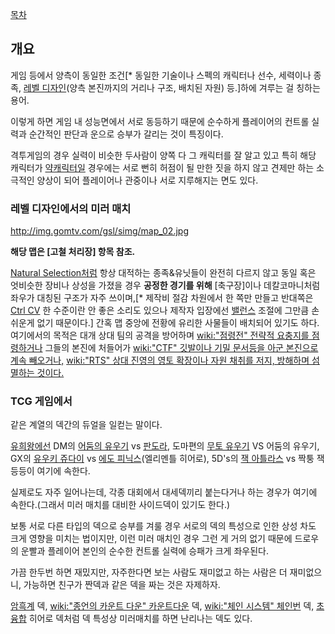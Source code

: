 [[목차]]
== 개요 ==
게임 등에서 양측이 동일한 조건[* 동일한 기술이나 스펙의 캐릭터나 선수, 세력이나 종족, [[레벨 디자인]](양측 본진까지의 거리나 구조, 배치된 자원) 등.]하에 겨루는 걸 칭하는 용어.

이렇게 하면 게임 내 성능면에서 서로 동등하기 때문에 순수하게 플레이어의 컨트롤 실력과 순간적인 판단과 운으로 승부가 갈리는 것이 특징이다.

격투게임의 경우 실력이 비슷한 두사람이 양쪽 다 그 캐릭터를 잘 알고 있고 특히 해당 캐릭터가 [[약캐릭터]]일 경우에는 서로 뻔히 허점이 될 만한 짓을 하지 않고 견제만 하는 소극적인 양상이 되어 플레이어나 관중이나 서로 지루해지는 면도 있다.

=== 레벨 디자인에서의 미러 매치 ===
http://img.gomtv.com/gsl/simg/map_02.jpg

'''해당 맵은 [고철 처리장] 항목 참조.'''

[[Natural Selection]]처럼 항상 대적하는 종족&유닛들이 완전히 다르지 않고 동일 혹은 엇비슷한 장비나 상성을 가졌을 경우 '''공정한 경기를 위해''' [축구장]이나 데칼코마니처럼 좌우가 대칭된 구조가 자주 쓰이며,[* 제작비 절감 차원에서 한 쪽만 만들고 반대쪽은 [[Ctrl CV]] 한 수준이란 안 좋은 소리도 있으나 제작자 입장에선 [[밸런스]] 조절에 그만큼 손쉬운게 없기 때문이다.] 간혹 맵 중앙에 전황에 유리한 사물들이 배치되어 있기도 하다. 여기에서의 목적은 대개 상대 팀의 공격을 방어하며 [[wiki:"점령전" 전략적 요충지를 점령하거나]] 그들의 본진에 처들어가 [[wiki:"CTF" 깃발이나 기밀 문서등을 아군 본진으로 계속 빼오거나,]] [[wiki:"RTS" 상대 진영의 영토 확장이나 자원 채취를 저지, 방해하며 섬멸하는 것이다.]]

=== TCG 게임에서 === 
같은 계열의 덱간의 듀얼을 일컫는 말이다. 

[[유희왕]]에선 DM의 [[어둠의 유우기]] vs [[판도라]], 도마편의 [[무토 유우기]] VS 어둠의 유우기, GX의 [[유우키 쥬다이]] vs [[에도 피닉스]](엘리멘틀 히어로), 5D's의 [[잭 아틀라스]] vs 짝퉁 잭 등등이 여기에 속한다.

실제로도 자주 일어나는데, 각종 대회에서 대세덱끼리 붙는다거나 하는 경우가 여기에 속한다.(그래서 미러 매치를 대비한 사이드덱이 있기도 한다.)

보통 서로 다른 타입의 덱으로 승부를 겨룰 경우 서로의 덱의 특성으로 인한 상성 차도 크게 영향을 미치는 법이지만, 이런 미러 매치인 경우 그런 게 거의 없기 때문에 드로우의 운빨과 플레이어 본인의 순수한 컨트롤 실력에 승패가 크게 좌우된다.

가끔 한두번 하면 재밌지만, 자주한다면 보는 사람도 재미없고 하는 사람은 더 재미없으니, 가능하면 친구가 짠덱과 같은 덱을 짜는 것은 자제하자.

[[암흑계]] 덱, [[wiki:"종언의 카운트 다운" 카운트다운]] 덱, [[wiki:"체인 시스템" 체인번]] 덱, [[초융합]] 히어로 덱처럼 덱 특성상 미러매치를 하면 난리나는 덱도 있다.
